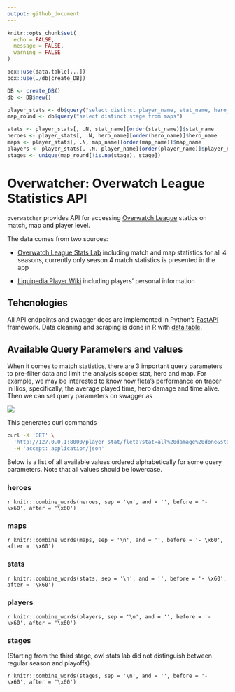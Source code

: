 ```yaml
---
output: github_document
---
```



```r
knitr::opts_chunk$set(
  echo = FALSE, 
  message = FALSE,
  warning = FALSE
)
```

```r
box::use(data.table[...])
box::use(./db[create_DB])

DB <- create_DB()
db <- DB$new()
```

```r
player_stats <- db$query("select distinct player_name, stat_name, hero_name, map_name from player_stats")
map_round <- db$query("select distinct stage from maps")
```

```r
stats <- player_stats[, .N, stat_name][order(stat_name)]$stat_name
heroes <- player_stats[, .N, hero_name][order(hero_name)]$hero_name
maps <- player_stats[, .N, map_name][order(map_name)]$map_name
players <- player_stats[, .N, player_name][order(player_name)]$player_name
stages <- unique(map_round[!is.na(stage), stage])
```



# Overwatcher: Overwatch League Statistics API

`overwatcher` provides API for accessing [Overwatch League](https://overwatchleague.com/) statics on match, map and player level. 

The data comes from two sources:


- [Overwatch League Stats Lab](https://overwatchleague.com/zh-cn/statslab) including match and map statistics for all 4 seasons, currently only season 4 match statistics is presented in the app

- [Liquipedia Player Wiki](https://liquipedia.net/overwatch/Players) including players' personal information

## Tehcnologies 

All API endpoints and swagger docs are implemented in Python's [FastAPI](https://fastapi.tiangolo.com/) framework. Data cleaning and scraping is done in R with [data.table](https://rdatatable.gitlab.io/data.table/). 


## Available Query Parameters and values

When it comes to match statistics, there are 3 important query parameters to pre-filter data and limit the analysis scope: stat, hero and map. For example, we may be interested to know how fleta's performance on tracer in Ilios, specifically, the average played time, hero damage and time alive. Then we can set query parameters on swagger as

<img src="screenshots/set-query-parameters.png" />


This generates curl commands

```bash
curl -X 'GET' \
  'http://127.0.0.1:8000/player_stat/fleta?stat=all%20damage%20done&stat=time%20alive&stat=time%20played&hero=tracer&map=ilios' \
  -H 'accept: application/json'
```

Below is a list of all available values ordered alphabetically for some query parameters. Note that all values should be lowercase.

### heroes

`r knitr::combine_words(heroes, sep = '\n', and = '', before = '- \x60', after = '\x60')`

### maps 

`r knitr::combine_words(maps, sep = '\n', and = '', before = '- \x60', after = '\x60')`

###  stats


`r knitr::combine_words(stats, sep = '\n', and = '', before = '- \x60', after = '\x60')`

### players 


`r knitr::combine_words(players, sep = '\n', and = '', before = '- \x60', after = '\x60')`


### stages 

(Starting from the third stage, owl stats lab did not distinguish between regular season and playoffs)

`r knitr::combine_words(stages, sep = '\n', and = '', before = '- \x60', after = '\x60')`